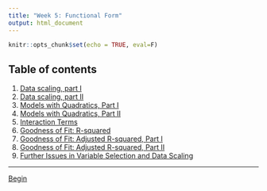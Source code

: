 ```yaml
---
title: "Week 5: Functional Form"
output: html_document
---
```


```r
knitr::opts_chunk$set(echo = TRUE, eval=F)
```

## Table of contents
1. [Data scaling, part I](data_scaling_I.html)
2. [Data scaling, part II](data_scaling_II.html)
3. [Models with Quadratics, Part I](quadratics_I.html) 
4. [Models with Quadratics, Part II](qudratics_II.html)
5. [Interaction Terms](interactions.html)
6. [Goodness of Fit: R-squared](r2.html)
7. [Goodness of Fit: Adjusted R-squared, Part I](ar2_I.html)
8. [Goodness of Fit: Adjusted R-squared, Part II](ar2_II.html)
9. [Further Issues in Variable Selection and Data Scaling](coefficients.html)

---

[Begin](data_scaling_I.html)

